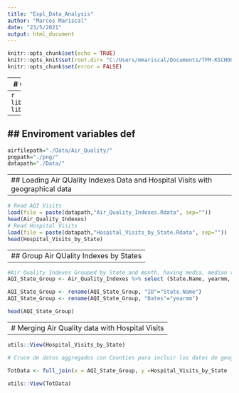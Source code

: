---
title: "Expl_Data_Analysis"
author: "Marcos Mariscal"
date: "23/5/2021"
output: html_document
---
```{r setup, include=FALSE}
knitr::opts_chunk$set(echo = TRUE)
knitr::opts_knit$set(root.dir= "C:/Users/mmariscal/Documents/TFM-KSCHOOL/TFM-KSCHOOL")
knitr::opts_chunk$set(error = FALSE)
```

---
# Calling libraries
---
```{r call_libraries, include=FALSE}
library(tidyverse)
library (tools)
```

---
## Enviroment variables def
---
```{r aqidefs, include=FALSE}
airfilepath="./Data/Air_Quality/"
pngpath="./png/"
datapath="./Data/"
```

---
## Loading Air QUality Indexes Data and Hospital Visits with geographical data
---

```{r RData_Load, echo=FALSE}
# Read AQI Visits
load(file = paste(datapath,"Air_Quality_Indexes.Rdata", sep=""))
head(Air_Quality_Indexes)
# Read Hospital Visits
load(file = paste(datapath,"Hospital_Visits_by_State.Rdata", sep=""))
head(Hospital_Visits_by_State)
```

---------------------------------------------------------------------
## Group Air QUality Indexes by States
---------------------------------------------------------------------

```{r AQI_Group_By_State, include=FALSE}

#Air Quality Indexes Grouped by State and month, having media, median value and standard desviation from: maxCat, maxAQI:
AQI_State_Group <- Air_Quality_Indexes %>% select (State.Name, yearmm, maxCat,maxAQI)  %>% group_by(State.Name, yearmm) %>% summarize(meanCat = mean(maxCat), sdcat = sd(maxCat), mediancat=median(maxCat),meanAQI = mean(maxAQI), sdAQI = sd(maxAQI), medianAQI=median(maxAQI))

AQI_State_Group <- rename(AQI_State_Group, "ID"="State.Name")
AQI_State_Group <- rename(AQI_State_Group, "Dates"="yearmm")

head(AQI_State_Group)

```

---
# Merging Air Quality data with Hospital Visits
---

```{r Merge_Data, echo=FALSE}
utils::View(Hospital_Visits_by_State)

# Cruce de datos aggregados con Counties para incluir los datos de geografia

TotData <- full_join(x = AQI_State_Group, y =Hospital_Visits_by_State , by = c("ID","Dates"))

utils::View(TotData)

```


